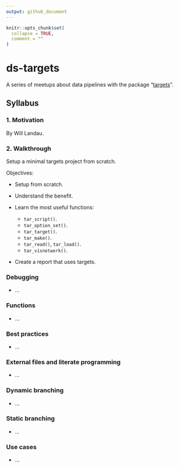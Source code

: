 ```yaml
---
output: github_document
---
```


<!-- README.md is generated from README.Rmd. Please edit that file -->

```r
knitr::opts_chunk$set(
  collapse = TRUE,
  comment = ""
)
```

# ds-targets

A series of meetups about data pipelines with the package
"[targets](https://docs.ropensci.org/targets/)".

## Syllabus

### 1. Motivation

By Will Landau.

### 2. Walkthrough

Setup a minimal targets project from scratch.

Objectives:

* Setup from scratch.
* Understand the benefit.
* Learn the most useful functions:

  * `tar_script()`.
  * `tar_option_set()`.
  * `tar_target()`.
  * `tar_make()`.
  * `tar_read()`, `tar_load()`.
  * `tar_visnetwork()`.
  
* Create a report that uses targets.

### Debugging

* ...

### Functions

* ...

### Best practices

* ...

### External files and literate programming

* ...

### Dynamic branching

* ...

### Static branching

* ...

### Use cases

* ...

